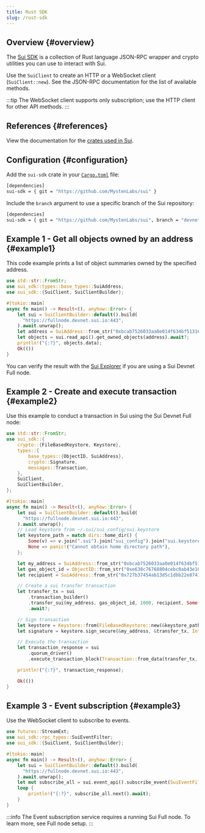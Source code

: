 ```yaml
---
title: Rust SDK
slug: /rust-sdk
---
```


## Overview {#overview}

The [Sui SDK](https://github.com/MystenLabs/sui/tree/main/crates/sui-sdk) is a collection of Rust language JSON-RPC wrapper and crypto utilities you can use to interact with Sui.

Use the `SuiClient` to create an HTTP or a WebSocket client (`SuiClient::new`). See the JSON-RPC documentation for the list of available methods.

:::tip
The WebSocket client supports only subscription; use the HTTP client for other API methods.
:::

## References {#references}

View the documentation for the [crates used in Sui](https://mystenlabs.github.io/sui/).

## Configuration {#configuration}

Add the `sui-sdk` crate in your [`Cargo.toml`](https://doc.rust-lang.org/cargo/references/manifest.html) file:

```bash
[dependencies]
sui-sdk = { git = "https://github.com/MystenLabs/sui" }
```

Include the `branch` argument to use a specific branch of the Sui repository:

```bash
[dependencies]
sui-sdk = { git = "https://github.com/MystenLabs/sui", branch = "devnet" }
```

## Example 1 - Get all objects owned by an address {#example1}

This code example prints a list of object summaries owned by the specified address.

```rust
use std::str::FromStr;
use sui_sdk::types::base_types::SuiAddress;
use sui_sdk::{SuiClient, SuiClientBuilder};

#[tokio::main]
async fn main() -> Result<(), anyhow::Error> {
    let sui = SuiClientBuilder::default().build(
      "https://fullnode.devnet.sui.io:443",
    ).await.unwrap();
    let address = SuiAddress::from_str("0xbcab7526033aa0e014f634bf51316715dda0907a7fab5a8d7e3bd44e634a4d44")?;
    let objects = sui.read_api().get_owned_objects(address).await?;
    println!("{:?}", objects.data);
    Ok(())
}
```

You can verify the result with the [Sui Explorer](https://suiexplorer.com/) if you are using a Sui Devnet Full node.

## Example 2 - Create and execute transaction {#example2}

Use this example to conduct a transaction in Sui using the Sui Devnet Full node:

```rust
use std::str::FromStr;
use sui_sdk::{
    crypto::{FileBasedKeystore, Keystore},
    types::{
        base_types::{ObjectID, SuiAddress},
        crypto::Signature,
        messages::Transaction,
    },
    SuiClient,
    SuiClientBuilder,
};

#[tokio::main]
async fn main() -> Result<(), anyhow::Error> {
    let sui = SuiClientBuilder::default().build(
      "https://fullnode.devnet.sui.io:443",
    ).await.unwrap();
    // Load keystore from ~/.sui/sui_config/sui.keystore
    let keystore_path = match dirs::home_dir() {
        Some(v) => v.join(".sui").join("sui_config").join("sui.keystore"),
        None => panic!("Cannot obtain home directory path"),
    };

    let my_address = SuiAddress::from_str("0xbcab7526033aa0e014f634bf51316715dda0907a7fab5a8d7e3bd44e634a4d44")?;
    let gas_object_id = ObjectID::from_str("0xe638c76768804cebc0ab43e103999886641b0269a46783f2b454e2f8880b5255")?;
    let recipient = SuiAddress::from_str("0x727b37454ab13d5c1dbb22e8741bff72b145d1e660f71b275c01f24e7860e5e5")?;

    // Create a sui transfer transaction
    let transfer_tx = sui
        .transaction_builder()
        .transfer_sui(my_address, gas_object_id, 1000, recipient, Some(1000))
        .await?;

    // Sign transaction
    let keystore = Keystore::from(FileBasedKeystore::new(&keystore_path)?);
    let signature = keystore.sign_secure(&my_address, &transfer_tx, Intent::default())?;

    // Execute the transaction
    let transaction_response = sui
        .quorum_driver()
        .execute_transaction_block(Transaction::from_data(transfer_tx, Intent::default(), signature))

    println!("{:?}", transaction_response);

    Ok(())
}
```

## Example 3 - Event subscription {#example3}

Use the WebSocket client to subscribe to events.

```rust
use futures::StreamExt;
use sui_sdk::rpc_types::SuiEventFilter;
use sui_sdk::{SuiClient, SuiClientBuilder};

#[tokio::main]
async fn main() -> Result<(), anyhow::Error> {
    let sui = SuiClientBuilder::default().build(
      "https://fullnode.devnet.sui.io:443",
    ).await.unwrap();
    let mut subscribe_all = sui.event_api().subscribe_event(SuiEventFilter::All(vec![])).await?;
    loop {
        println!("{:?}", subscribe_all.next().await);
    }
}
```

:::info
The Event subscription service requires a running Sui Full node. To learn more, see Full node setup.
:::
